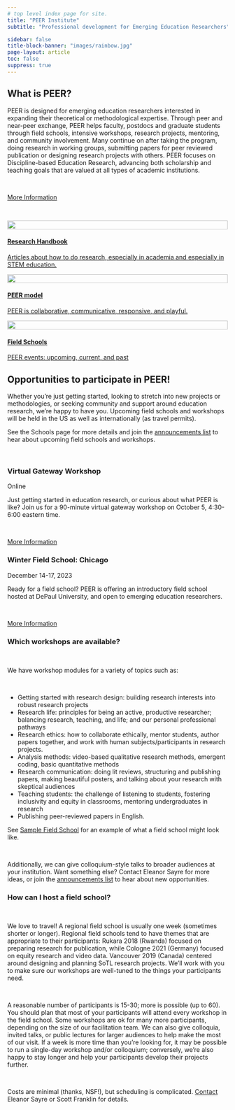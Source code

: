 ```yaml
---
# top level index page for site.
title: "PEER Institute"
subtitle: "Professional development for Emerging Education Researchers"

sidebar: false
title-block-banner: "images/rainbow.jpg"
page-layout: article
toc: false
suppress: true
---
```


## What is PEER?

PEER is designed for emerging education researchers interested in expanding their theoretical or methodological expertise. Through peer and near-peer exchange, PEER helps faculty, postdocs and graduate students through field schools, intensive workshops, research projects, mentoring, and community involvement. Many continue on after taking the program, doing research in working groups, submitting papers for peer reviewed publication or designing research projects with others. PEER focuses on Discipline-based Education Research, advancing both scholarship and teaching goals that are valued at all types of academic institutions.

&nbsp;  

:::{.text-center}
[More Information](about.qmd){.btn role="button" .btn-primary .rounded-pill}
:::

&nbsp;  

::: {.quarto-listing .quarto-listing-container-grid}
::: {.list .grid .quarto-listing-cols-3}

:::{.g-col-1 .card}
:::{.btn .btn-primary width="100%" style="background-color:inherit; border:none; padding:0px; height:-webkit-fill-available"}

[](https://handbook.zaposa.com)

:::{.card-body .text-center style="color:var(--bs-body-color)"}

![](images/sayrelab.png){fig-alt="Eleanor Sayre" width="100%"}

#### [Research Handbook](https://handbook.zaposa.com){.quarto-grid-link .card-title}

[Articles about how to do research, especially in academia and especially in STEM education.](https://handbook.zaposa.com){.quarto-grid-link}

:::
:::
:::

:::{.g-col-1 .card}
:::{.btn .btn-primary width="100%" style="background-color:inherit; border:none; padding:0px; height:-webkit-fill-available"}

[](model/index.qmd)

:::{.card-body .text-center style="color:var(--bs-body-color)"}

![](images/peer.png){fig-alt="Eleanor Sayre" width="100%"}

#### [PEER model](model/index.qmd){.quarto-grid-link .card-title}

[PEER is collaborative, communicative, responsive, and playful.](model/index.qmd){.quarto-grid-link}

:::
:::
:::


:::{.g-col-1 .card}
:::{.btn .btn-primary width="100%" style="background-color:inherit; border:none; padding:0px; height:-webkit-fill-available"}

[](schools/index.qmd)

:::{.card-body .text-center style="color:var(--bs-body-color)"}
![](images/pants.png){fig-alt="Eleanor Sayre" width="100%"}

#### [Field Schools](schools/index.qmd){.quarto-grid-link .card-title}

[PEER events: upcoming, current, and past](schools/index.qmd){ .quarto-grid-link}

:::
:::
:::


:::


:::

## Opportunities to participate in PEER!

Whether you’re just getting started, looking to stretch into new projects or methodologies, or seeking community and support around education research, we’re happy to have you. Upcoming field schools and workshops will be held in the US as well as internationally (as travel permits).

See the Schools page for more details and join the [announcements list](contact.qmd#i-want-to-join-the-mailing-list) to hear about upcoming field schools and workshops.

&nbsp;  

::::::: {.quarto-listing .quarto-listing-container-grid}
:::::: {.list .grid .quarto-listing-cols-2}

::::: {.g-col-1 .card}
:::: {.card-header .text-center .card-title}

### Virtual Gateway Workshop

::::

::::{ .card-body .text-left}

:::{.card-subtitle .mb-2 .text-muted}
Online
:::

Just getting started in education research, or curious about what PEER is like? Join us for a 90-minute virtual gateway workshop on October 5, 4:30-6:00 eastern time.

&nbsp;  

:::{.more-info-button .text-center}

[More Information](schools/virtual-gateway/index.qmd){.btn role="button" .btn-primary .rounded-pill}
:::

::::
:::::

::::: {.g-col-1 .card}
:::: {.card-header .text-center .card-title}

### Winter Field School: Chicago

::::

::::{ .card-body .text-left}

:::{.card-subtitle .mb-2 .text-muted}
December 14-17, 2023
:::

Ready for a field school? PEER is offering an introductory field school hosted at DePaul University, and open to emerging education researchers.

&nbsp;  

:::{.more-info-button .text-center}

[More Information](schools/peer-chicago-2023/index.qmd){.btn role="button" .btn-primary .rounded-pill}
:::

::::
:::::
::::::
:::::::

::::::: {.quarto-listing .quarto-listing-container-grid}
:::::: {.list .grid .quarto-listing-cols-2}

::::: {.g-col-1}

### Which workshops are available?

&nbsp;  

We have workshop modules for a variety of topics such as:

&nbsp;  

* Getting started with research design: building research interests into robust research projects
* Research life: principles for being an active, productive researcher; balancing research, teaching, and life; and our personal professional pathways
* Research ethics: how to collaborate ethically, mentor students, author papers together, and work with human subjects/participants in research projects.
* Analysis methods: video-based qualitative research methods, emergent coding, basic quantitative methods
* Research communication: doing lit reviews, structuring and publishing papers, making beautiful posters, and talking about your research with skeptical audiences
* Teaching students: the challenge of listening to students, fostering inclusivity and equity in classrooms, mentoring undergraduates in research
* Publishing peer-reviewed papers in English.

See [Sample Field School](workshops.qmd) for an example of what a field school might look like.

&nbsp;  

Additionally, we can give colloquium-style talks to broader audiences at your institution. Want something else? Contact Eleanor Sayre for more ideas, or join the [announcements list](contact.qmd#i-want-to-join-the-mailing-list) to hear about new opportunities.

:::::

::::: {.g-col-1}

### How can I host a field school?

&nbsp;  

We love to travel! A regional field school is usually one week (sometimes shorter or longer). Regional field schools tend to have themes that are appropriate to their participants: Rukara 2018 (Rwanda) focused on preparing research for publication, while Cologne 2021 (Germany) focused on equity research and video data. Vancouver 2019 (Canada) centered around designing and planning SoTL research projects. We’ll work with you to make sure our workshops are well-tuned to the things your participants need.

&nbsp;  

A reasonable number of participants is 15-30; more is possible (up to 60). You should plan that most of your participants will attend every workshop in the field school. Some workshops are ok for many more participants, depending on the size of our facilitation team. We can also give colloquia, invited talks, or public lectures for larger audiences to help make the most of our visit. If a week is more time than you’re looking for, it may be possible to run a single-day workshop and/or colloquium; conversely, we’re also happy to stay longer and help your participants develop their projects further.

&nbsp;  

Costs are minimal (thanks, NSF!), but scheduling is complicated. [Contact](contact.qmd) Eleanor Sayre or Scott Franklin for details.

:::::

::::::
:::::::